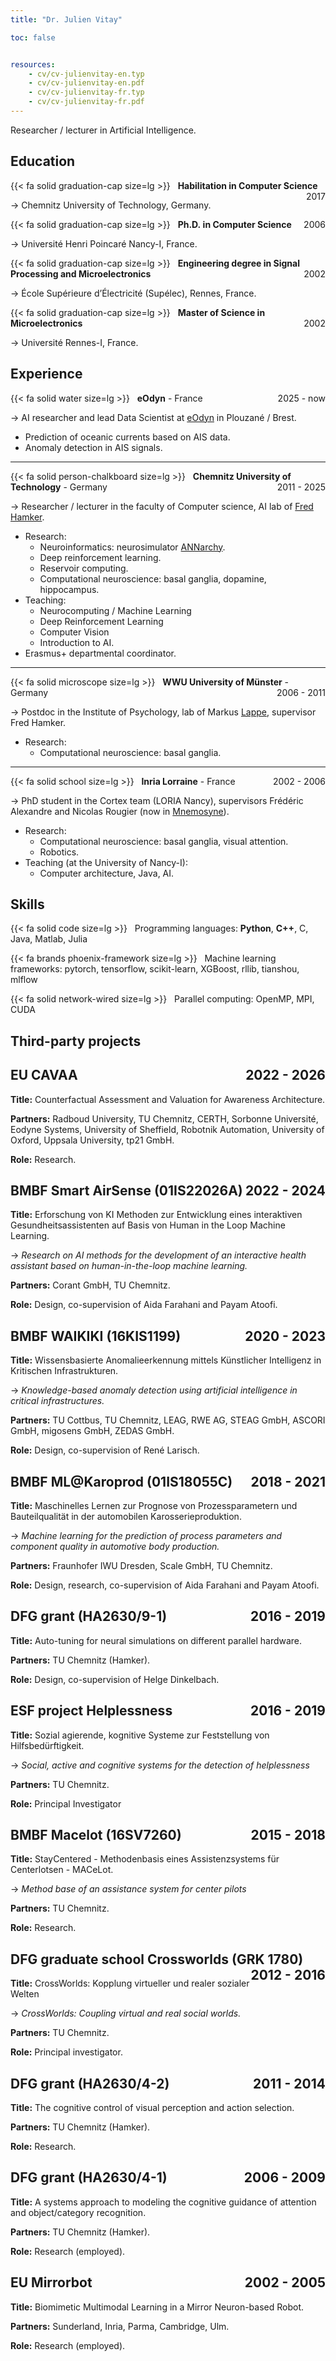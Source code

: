 ```yaml
---
title: "Dr. Julien Vitay"

toc: false


resources: 
    - cv/cv-julienvitay-en.typ
    - cv/cv-julienvitay-en.pdf
    - cv/cv-julienvitay-fr.typ
    - cv/cv-julienvitay-fr.pdf
---
```


Researcher / lecturer in Artificial Intelligence. 

<!--
[![](https://img.shields.io/badge/English_CV-0C322C.svg?style=for-the-badge&logoColor=white)](cv/cv-julienvitay-en.pdf) - [![](https://img.shields.io/badge/French_CV-%2364B345.svg?style=for-the-badge&logoColor=white)](cv/cv-julienvitay-fr.pdf)
-->


## Education

{{< fa solid graduation-cap size=lg >}} &nbsp; **Habilitation in Computer Science**
<span style="float:right;">2017</span>

$\rightarrow$ Chemnitz University of Technology, Germany.


{{< fa solid graduation-cap size=lg >}} &nbsp; **Ph.D. in Computer Science** 
<span style="float:right;">2006</span>

$\rightarrow$ Université Henri Poincaré Nancy-I, France.



{{< fa solid graduation-cap size=lg >}} &nbsp; **Engineering degree in Signal Processing and Microelectronics**
<span style="float:right;">2002</span>

$\rightarrow$ École Supérieure d'Électricité (Supélec), Rennes, France.



{{< fa solid graduation-cap size=lg >}} &nbsp; **Master of Science in Microelectronics**
<span style="float:right;">2002</span>

$\rightarrow$ Université Rennes-I, France.


## Experience


{{< fa solid water size=lg >}} &nbsp; **eOdyn** - France
<span style="float:right;">2025 - now</span>

$\rightarrow$ AI researcher and lead Data Scientist at [eOdyn](https://www.eodyn.com/) in Plouzané / Brest.

* Prediction of oceanic currents based on AIS data.
* Anomaly detection in AIS signals.

---

{{< fa solid person-chalkboard size=lg >}} &nbsp; **Chemnitz University of Technology** - Germany
<span style="float:right;">2011 - 2025</span>

$\rightarrow$ Researcher / lecturer in the faculty of Computer science, AI lab of [Fred Hamker](https://www.tu-chemnitz.de/informatik/KI).

* Research: 
    * Neuroinformatics: neurosimulator [ANNarchy](https://github.com/ANNarchy/ANNarchy).
    * Deep reinforcement learning.
    * Reservoir computing.
    * Computational neuroscience: basal ganglia, dopamine, hippocampus.
* Teaching: 
    * Neurocomputing / Machine Learning
    * Deep Reinforcement Learning
    * Computer Vision
    * Introduction to AI.
* Erasmus+ departmental coordinator.

---

{{< fa solid microscope size=lg >}} &nbsp; **WWU University of Münster**  - Germany
<span style="float:right;">2006 - 2011</span>

$\rightarrow$ Postdoc in the Institute of Psychology, lab of Markus [Lappe](https://www.uni-muenster.de/PsyIFP/AELappe), supervisor Fred Hamker.

* Research: 
    * Computational neuroscience: basal ganglia.

---

{{< fa solid school size=lg >}} &nbsp; **Inria Lorraine** - France
<span style="float:right;">2002 - 2006</span>

$\rightarrow$ PhD student in the Cortex team (LORIA Nancy), supervisors Frédéric Alexandre and Nicolas Rougier (now in [Mnemosyne](https://team.inria.fr/mnemosyne/)).

* Research: 
    * Computational neuroscience: basal ganglia, visual attention.
    * Robotics.
* Teaching (at the University of Nancy-I):
    * Computer architecture, Java, AI. 

## Skills

{{< fa solid code size=lg >}} &nbsp; Programming languages: **Python**, **C++**, C, Java, Matlab, Julia

{{< fa brands phoenix-framework size=lg >}} &nbsp; Machine learning frameworks: pytorch, tensorflow, scikit-learn, XGBoost, rllib, tianshou, mlflow

{{< fa solid network-wired size=lg >}} &nbsp; Parallel computing: OpenMP, MPI, CUDA

## Third-party projects

::: {.callout-note collapse="true" icon="false"}
## EU CAVAA <span style="float:right;">2022 - 2026</span>

**Title:** Counterfactual Assessment and Valuation for Awareness Architecture.

**Partners:** Radboud University, TU Chemnitz, CERTH, Sorbonne Université, Eodyne Systems, University of Sheffield, Robotnik Automation, University of Oxford, Uppsala University, tp21 GmbH.

**Role:** Research.
:::


::: {.callout-note collapse="true" icon="false"}
## BMBF Smart AirSense (01IS22026A) <span style="float:right;">2022 - 2024</span>

**Title:** Erforschung von KI Methoden zur Entwicklung eines interaktiven Gesundheitsassistenten auf Basis von Human in the Loop Machine Learning.

→ *Research on AI methods for the development of an interactive health assistant based on human-in-the-loop machine learning.*

**Partners:** Corant GmbH, TU Chemnitz.

**Role:** Design, co-supervision of Aida Farahani and Payam Atoofi.
:::

::: {.callout-note collapse="true" icon="false"}
## BMBF WAIKIKI (16KIS1199) <span style="float:right;">2020 - 2023</span>

**Title:** Wissensbasierte Anomalieerkennung mittels Künstlicher Intelligenz in Kritischen Infrastrukturen.

→ *Knowledge-based anomaly detection using artificial intelligence in critical infrastructures.*

**Partners:** TU Cottbus, TU Chemnitz, LEAG, RWE AG, STEAG GmbH, ASCORI GmbH, migosens GmbH, ZEDAS GmbH.

**Role:** Design, co-supervision of René Larisch.
:::

::: {.callout-note collapse="true" icon="false"}
## BMBF ML@Karoprod (01IS18055C) <span style="float:right;">2018 - 2021</span>

**Title:** Maschinelles Lernen zur Prognose von Prozessparametern und Bauteilqualität in der automobilen Karosserieproduktion.

→ *Machine learning for the prediction of process parameters and component quality in automotive body production.*

**Partners:** Fraunhofer IWU Dresden, Scale GmbH, TU Chemnitz.

**Role:** Design, research, co-supervision of Aida Farahani and Payam Atoofi.
:::


::: {.callout-note collapse="true" icon="false"}
## DFG grant (HA2630/9-1) <span style="float:right;">2016 - 2019</span>

**Title:** Auto-tuning for neural simulations on different parallel hardware.

**Partners:** TU Chemnitz (Hamker).

**Role:** Design, co-supervision of Helge Dinkelbach.
:::


::: {.callout-note collapse="true" icon="false"}
## ESF project Helplessness  <span style="float:right;">2016 - 2019</span>

**Title:** Sozial agierende, kognitive Systeme zur Feststellung von Hilfsbedürftigkeit. 

→ *Social, active and cognitive systems for the detection of helplessness*

**Partners:** TU Chemnitz.

**Role:** Principal Investigator
:::


::: {.callout-note collapse="true" icon="false"}
## BMBF Macelot (16SV7260) <span style="float:right;">2015 - 2018</span>

**Title:** StayCentered - Methodenbasis eines Assistenzsystems für Centerlotsen - MACeLot.

→ *Method base of an assistance system for center pilots* 

**Partners:** TU Chemnitz.

**Role:** Research.
:::

::: {.callout-note collapse="true" icon="false"}
## DFG graduate school Crossworlds (GRK 1780) <span style="float:right;">2012 - 2016</span>

**Title:** CrossWorlds: Kopplung virtueller und realer sozialer Welten

→ *CrossWorlds: Coupling virtual and real social worlds.*

**Partners:** TU Chemnitz.

**Role:** Principal investigator.
:::

::: {.callout-note collapse="true" icon="false"}
## DFG grant (HA2630/4-2) <span style="float:right;">2011 - 2014</span>

**Title:** The cognitive control of visual perception and action selection.

**Partners:** TU Chemnitz (Hamker).

**Role:** Research.
:::


::: {.callout-note collapse="true" icon="false"}
## DFG grant (HA2630/4-1) <span style="float:right;">2006 - 2009</span>

**Title:** A systems approach to modeling the cognitive guidance of attention and object/category recognition.

**Partners:** TU Chemnitz (Hamker).

**Role:** Research (employed).
:::


::: {.callout-note collapse="true" icon="false"}
## EU Mirrorbot <span style="float:right;">2002 - 2005</span>

**Title:** Biomimetic Multimodal Learning in a Mirror Neuron-based Robot.

**Partners:** Sunderland, Inria, Parma, Cambridge, Ulm.

**Role:** Research (employed).
:::


